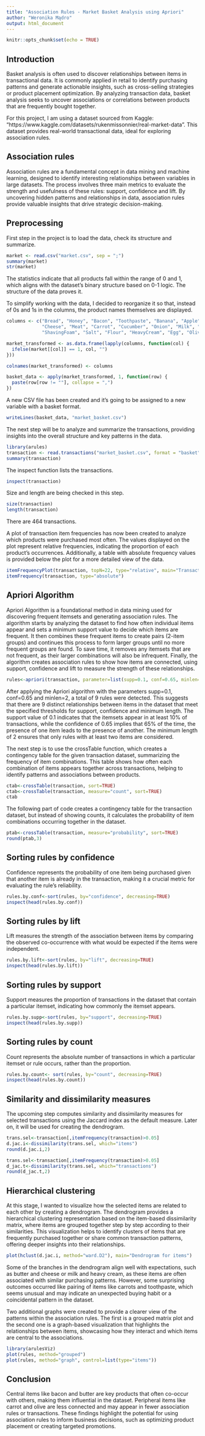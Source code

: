 ```yaml
---
title: "Association Rules - Market Basket Analysis using Apriori"
author: "Weronika Mądro"
output: html_document
---
```


```r
knitr::opts_chunk$set(echo = TRUE)
```
## Introduction
Basket analysis is often used to discover relationships between items in transactional data. It is commonly applied in retail to identify purchasing patterns and generate actionable insights, such as cross-selling strategies or product placement optimization. By analyzing transaction data, basket analysis seeks to uncover associations or correlations between products that are frequently bought together.

For this project, I am using a dataset sourced from Kaggle: "https://www.kaggle.com/datasets/rukenmissonnier/real-market-data". This dataset provides real-world transactional data, ideal for exploring association rules.

## Association rules

Association rules are a fundamental concept in data mining and machine learning, designed to identify interesting relationships between variables in large datasets. The process involves three main metrics to evaluate the strength and usefulness of these rules: support, confidence and lift. By uncovering hidden patterns and relationships in data, association rules provide valuable insights that drive strategic decision-making.

## Preprocessing

First step in the project is to load the data, check its structure and summarize.
```r
market <- read.csv("market.csv", sep = ";")
summary(market)
str(market)
```
The statistics indicate that all products fall within the range of 0 and 1, which aligns with the dataset's binary structure based on 0-1 logic. The structure of the data proves it.

To simplify working with the data, I decided to reorganize it so that, instead of 0s and 1s in the columns, the product names themselves are displayed.

```r
columns <- c("Bread", "Honey", "Bacon", "Toothpaste", "Banana", "Apple", "Hazelnut", 
             "Cheese", "Meat", "Carrot", "Cucumber", "Onion", "Milk", "Butter", 
             "ShavingFoam", "Salt", "Flour", "HeavyCream", "Egg", "Olive", "Shampoo", "Sugar")

market_transformed <- as.data.frame(lapply(columns, function(col) {
  ifelse(market[[col]] == 1, col, "")
}))

colnames(market_transformed) <- columns

```

```r
basket_data <- apply(market_transformed, 1, function(row) {
  paste(row[row != ""], collapse = ",")
})
```

A new CSV file has been created and it's going to be assigned to a new variable with a basket format.

```r
writeLines(basket_data, "market_basket.csv")
```

The next step will be to analyze and summarize the transactions, providing insights into the overall structure and key patterns in the data.
```r
library(arules)
transaction <- read.transactions("market_basket.csv", format = "basket", sep = ",")
summary(transaction)
```
The inspect function lists the transactions.
```r
inspect(transaction)
```
Size and length are being checked in this step.
```r
size(transaction)
length(transaction)
```
There are 464 transactions.

A plot of transaction item frequencies has now been created to analyze which products were purchased most often. The values displayed on the plot represent relative frequencies, indicating the proportion of each product's occurrences. Additionally, a table with absolute frequency values is provided below the plot for a more detailed view of the data.
```r
itemFrequencyPlot(transaction, topN=22, type="relative", main="Transactions item frequency", col="#4CAF50") 
itemFrequency(transaction, type="absolute")
```

## Apriori Algorithm

Apriori Algorithm is a foundational method in data mining used for discovering frequent itemsets and generating association rules. The algorithm starts by analyzing the dataset to find how often individual items appear and sets a minimum support value to decide which items are frequent. It then combines these frequent items to create pairs (2-item groups) and continues this process to form larger groups until no more frequent groups are found. To save time, it removes any itemsets that are not frequent, as their larger combinations will also be infrequent. Finally, the algorithm creates association rules to show how items are connected, using support, confidence and lift to measure the strength of these relationships.

```r
rules<-apriori(transaction, parameter=list(supp=0.1, conf=0.65, minlen=2)) 
```

After applying the Apriori algorithm with the parameters supp=0.1, conf=0.65 and minlen=2, a total of 9 rules were detected. This suggests that there are 9 distinct relationships between items in the dataset that meet the specified thresholds for support, confidence and minimum length. The support value of 0.1 indicates that the itemsets appear in at least 10% of transactions, while the confidence of 0.65 implies that 65% of the time, the presence of one item leads to the presence of another. The minimum length of 2 ensures that only rules with at least two items are considered.

The next step is to use the crossTable function, which creates a contingency table for the given transaction dataset, summarizing the frequency of item combinations. This table shows how often each combination of items appears together across transactions, helping to identify patterns and associations between products.
```r
ctab<-crossTable(transaction, sort=TRUE) 
ctab<-crossTable(transaction, measure="count", sort=TRUE) 
ctab
```
The following part of code  creates a contingency table for the transaction dataset, but instead of showing counts, it calculates the probability of item combinations occurring together in the dataset. 
```r
ptab<-crossTable(transaction, measure="probability", sort=TRUE) 
round(ptab,3)
```

## Sorting rules by confidence 

Confidence represents the probability of one item being purchased given that another item is already in the transaction, making it a crucial metric for evaluating the rule's reliability.
```r
rules.by.conf<-sort(rules, by="confidence", decreasing=TRUE)
inspect(head(rules.by.conf))
```

## Sorting rules by lift

Lift measures the strength of the association between items by comparing the observed co-occurrence with what would be expected if the items were independent. 
```r
rules.by.lift<-sort(rules, by="lift", decreasing=TRUE) 
inspect(head(rules.by.lift))
```

## Sorting rules by support 

Support measures the proportion of transactions in the dataset that contain a particular itemset, indicating how commonly the itemset appears.
```r
rules.by.supp<-sort(rules, by="support", decreasing=TRUE) 
inspect(head(rules.by.supp))
```

## Sorting rules by count 

Count represents the absolute number of transactions in which a particular itemset or rule occurs, rather than the proportion.
```r
rules.by.count<- sort(rules, by="count", decreasing=TRUE) 
inspect(head(rules.by.count))
```

## Similarity and dissimilarity measures

The upcoming step computes similarity and dissimilarity measures for selected transactions using the Jaccard index as the default measure. Later on, it will be used for creating the dendrogram. 

```r
trans.sel<-transaction[,itemFrequency(transaction)>0.05]
d.jac.i<-dissimilarity(trans.sel, which="items") 
round(d.jac.i,2)
```

```r
trans.sel<-transaction[,itemFrequency(transaction)>0.05]
d_jac.t<-dissimilarity(trans.sel, which="transactions") 
round(d_jac.t,2)

```

## Hierarchical clustering

At this stage, I wanted to visualize how the selected items are related to each other by creating a dendrogram. The dendrogram provides a hierarchical clustering representation based on the item-based dissimilarity matrix, where items are grouped together step by step according to their similarities. This visualization helps to identify clusters of items that are frequently purchased together or share common transaction patterns, offering deeper insights into their relationships. 
```r
plot(hclust(d.jac.i, method="ward.D2"), main="Dendrogram for items")
```
Some of the branches in the dendrogram align well with expectations, such as butter and cheese or milk and heavy cream, as these items are often associated with similar purchasing patterns. However, some surprising outcomes occurred like pairing of items like carrots and toothpaste, which seems unusual and may indicate an unexpected buying habit or a coincidental pattern in the dataset. 

Two additional graphs were created to provide a clearer view of the patterns within the association rules. The first is a grouped matrix plot and the second one is a graph-based visualization that highlights the relationships between items, showcasing how they interact and which items are central to the associations.

```r
library(arulesViz)
plot(rules, method="grouped") 
plot(rules, method="graph", control=list(type="items"))
```

## Conclusion

Central items like bacon and butter are key products that often co-occur with others, making them influential in the dataset. Peripheral items like carrot and olive are less connected and may appear in fewer association rules or transactions. These findings highlight the potential for using association rules to inform business decisions, such as optimizing product placement or creating targeted promotions.